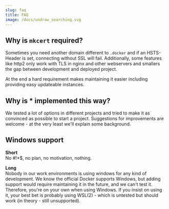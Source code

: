 ```yaml
---
slug: faq
title: FAQ
image: /docs/undraw_searching.svg
---
```


## Why is `mkcert` required?

Sometimes you need another domain different to `.docker` and if an HSTS-Header is set, connecting without SSL will fail.
Additionally, some features like http2 only work with TLS in nginx and other webservers and smallers the gap between development and deployed project.

At the end a hard requirement makes maintaining it easier including providing easy updateable instances.

## Why is * implemented this way?

We tested a lot of options in different projects and tried to make it as convinced as possible to start a project.
Suggestions for improvements are welcome - at the very least we'll explain some background.

## Windows support

**Short**<br />No \#!\*$, no plan, no motivation, nothing.

**Long**<br />Nobody in our work environments is using windows for any kind of development.
We know the official Docker supports Windows, but adding support would require maintaining it in the future, and we can't test it.
Therefore, you're on your own when using Windows.
If you insist on using it, your best bet is probably using WSL(2) - which is untested but should work (in theory - still unsupported).

<FooterSvg className="img--footer" />
